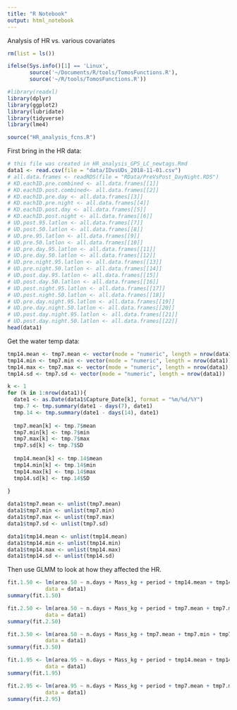 ```yaml
---
title: "R Notebook"
output: html_notebook
---
```


Analysis of HR vs. various covariates

```r
rm(list = ls())

ifelse(Sys.info()[1] == 'Linux',
       source('~/Documents/R/tools/TomosFunctions.R'),
       source('~/R/tools/TomosFunctions.R'))

#library(readxl)
library(dplyr)
library(ggplot2)
library(lubridate)
library(tidyverse)
library(lme4)

source("HR_analysis_fcns.R")

```



First bring in the HR data:
```r
# this file was created in HR_analysis_GPS_LC_newtags.Rmd
data1 <- read.csv(file = "data/IDvsUDs_2018-11-01.csv")
# all.data.frames <- readRDS(file = "RData/PreVsPost_DayNight.RDS")
# KD.eachID.pre.combined <- all.data.frames[[1]]
# KD.eachID.post.combined<- all.data.frames[[2]] 
# KD.eachID.pre.day <- all.data.frames[[3]]
# KD.eachID.pre.night <- all.data.frames[[4]]
# KD.eachID.post.day <- all.data.frames[[5]] 
# KD.eachID.post.night <- all.data.frames[[6]] 
# UD.post.95.latlon <- all.data.frames[[7]] 
# UD.post.50.latlon <- all.data.frames[[8]] 
# UD.pre.95.latlon <- all.data.frames[[9]] 
# UD.pre.50.latlon <- all.data.frames[[10]] 
# UD.pre.day.95.latlon <- all.data.frames[[11]] 
# UD.pre.day.50.latlon <- all.data.frames[[12]]
# UD.pre.night.95.latlon <- all.data.frames[[13]] 
# UD.pre.night.50.latlon <- all.data.frames[[14]] 
# UD.post.day.95.latlon <- all.data.frames[[15]]
# UD.post.day.50.latlon <- all.data.frames[[16]] 
# UD.post.night.95.latlon <- all.data.frames[[17]]
# UD.post.night.50.latlon <- all.data.frames[[18]]
# UD.pre.day.night.95.latlon <- all.data.frames[[19]]
# UD.pre.day.night.50.latlon <- all.data.frames[[20]]
# UD.post.day.night.95.latlon <- all.data.frames[[21]]
# UD.post.day.night.50.latlon <- all.data.frames[[22]]
head(data1)
```

Get the water temp data:
```r
tmp14.mean <- tmp7.mean <- vector(mode = "numeric", length = nrow(data1))
tmp14.min <- tmp7.min <- vector(mode = "numeric", length = nrow(data1))
tmp14.max <- tmp7.max <- vector(mode = "numeric", length = nrow(data1))
tmp14.sd <- tmp7.sd <- vector(mode = "numeric", length = nrow(data1))

k <- 1
for (k in 1:nrow(data1)){
  date1 <- as.Date(data1$Capture_Date[k], format = "%m/%d/%Y")
  tmp.7 <- tmp.summary(date1 - days(7), date1)
  tmp.14 <- tmp.summary(date1 - days(14), date1)
  
  tmp7.mean[k] <- tmp.7$mean
  tmp7.min[k] <- tmp.7$min
  tmp7.max[k] <- tmp.7$max
  tmp7.sd[k] <- tmp.7$SD
  
  tmp14.mean[k] <- tmp.14$mean
  tmp14.min[k] <- tmp.14$min
  tmp14.max[k] <- tmp.14$max
  tmp14.sd[k] <- tmp.14$SD
  
}

data1$tmp7.mean <- unlist(tmp7.mean)
data1$tmp7.min <- unlist(tmp7.min)
data1$tmp7.max <- unlist(tmp7.max)
data1$tmp7.sd <- unlist(tmp7.sd)

data1$tmp14.mean <- unlist(tmp14.mean)
data1$tmp14.min <- unlist(tmp14.min)
data1$tmp14.max <- unlist(tmp14.max)
data1$tmp14.sd <- unlist(tmp14.sd)

```

Then use GLMM to look at how they affected the HR. 

```r

fit.1.50 <- lm(area.50 ~ n.days + Mass_kg + period + tmp14.mean + tmp14.min + tmp14.max + tmp14.sd,
            data = data1)
summary(fit.1.50)
```

```r
fit.2.50 <- lm(area.50 ~ n.days + Mass_kg + period + tmp7.mean + tmp7.min + tmp7.max + tmp7.sd,
            data = data1)
summary(fit.2.50)

```


```r
fit.3.50 <- lm(area.50 ~ n.days + Mass_kg + tmp7.mean + tmp7.min + tmp7.max + tmp7.sd,
            data = data1)
summary(fit.3.50)

```


```r
fit.1.95 <- lm(area.95 ~ n.days + Mass_kg + period + tmp14.mean + tmp14.min + tmp14.max + tmp14.sd,
            data = data1)
summary(fit.1.95)

```

```r
fit.2.95 <- lm(area.95 ~ n.days + Mass_kg + period + tmp7.mean + tmp7.min + tmp7.max + tmp7.sd,
            data = data1)
summary(fit.2.95)

```
